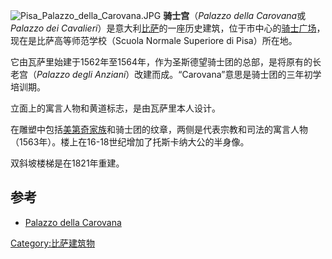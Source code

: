 [[Image:Pisa_Palazzo_della_Carovana.JPG|thumb]]
'''骑士宫'''（''Palazzo della Carovana''或''Palazzo dei Cavalieri''）是意大利[[比萨|比萨]]的一座历史建筑，位于市中心的[[骑士广场|骑士广场]]，现在是比萨高等师范学校（Scuola Normale Superiore di Pisa）所在地。

它由瓦萨里始建于1562年至1564年，作为圣斯德望骑士团的总部，是将原有的长老宫（''Palazzo degli Anziani''）改建而成。“Carovana”意思是骑士团的三年初学培训期。

立面上的寓言人物和黄道标志，是由瓦萨里本人设计。

在雕塑中包括[[美第奇家族|美第奇家族]]和骑士团的纹章，两侧是代表宗教和司法的寓言人物（1563年）。楼上在16-18世纪增加了托斯卡纳大公的半身像。

双斜坡楼梯是在1821年重建。

== 参考 ==
*[https://web.archive.org/web/20080107182501/http://www.sns.it/en/scuola/luoghi/palazzodellacarovana/ Palazzo della Carovana]

{{coord|43|43|10.60|N|10|24|0.81|E|source:itwiki_region:IT_type:landmark|display=title}}
[[Category:比萨建筑物|Category:比萨建筑物]]